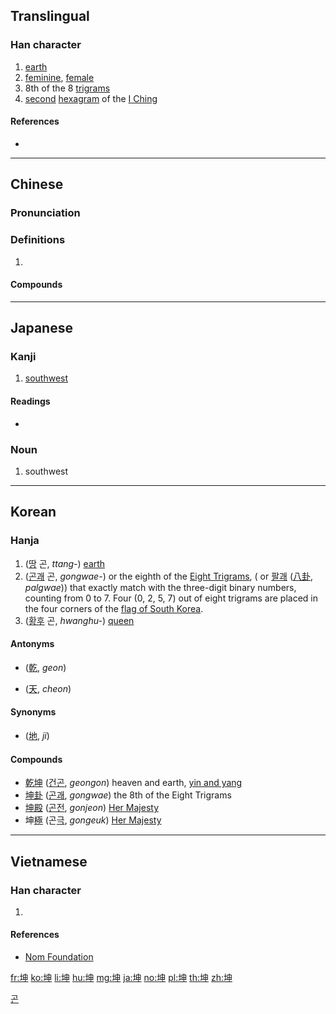 ==Translingual==

===Han character===
{{Han char|rn=32|rad=土|as=05|sn=8|four=45106|canj=GLWL|ids=⿰土申}}

# [[earth]]
# [[feminine]], [[female]]
# 8th of the 8 [[w:Ba Gua|trigrams]]
# [[second]] [[hexagram]] of the [[I Ching]]

====References====
* {{Han ref|kx=0226.140|dkj=04969|dj=0461.280|hdz=10431.070|uh=5764|ud=22372|bh=A95B|bd=43355}}

----

==Chinese==
{{zh-forms}}

===Pronunciation===
{{zh-pron
|m=kūn
|c=kwan1
|mc=y
|oc=y
|cat=
}}

===Definitions===
{{zh-hanzi}}

# {{rfdef|zh}}

====Compounds====
{{zh-der|乾坤|乾坤一擲|乾坤再造|坤伶|坤儀|坤元|坤宅|坤宮|坤寧宮|坤德|坤戲|坤書|坤書館|坤極|坤範|坤維|坤角|坤軸|坤輿|坤造|坤靈|坤鞋|壺裡乾坤|弄乾坤|扭轉乾坤|旋乾轉坤|旋轉乾坤|浪蕩乾坤|顛乾倒坤|顛倒乾坤}}

----

==Japanese==

===Kanji===
{{ja-kanji|grade=|rs=土05}}

# [[southwest]]

====Readings====
* {{ja-readings|on=[[こん]] (kon)|kun=[[つち]] (tsuchi), [[ひつじさる]] (hitsujisaru)}}

===Noun===
{{ja-noun|ひつじさる}}

# {{lb|ja|obsolete|sort=ひつじさる}} southwest

----

==Korean==

===Hanja===
{{ko-hanja|hangeul=곤|rv=gon|mr=kon}}

# ([[땅]] 곤, ''ttang-'') [[earth]]
# ([[곤괘]] 곤, ''gongwae-'') {{lang|und|sc=Latinx|☷}} or the eighth of the [[Eight Trigrams]], ({{lang|und|sc=Latinx|☰☱☲☳☴☵☶☷}} or [[팔괘]] ([[w:Ba gua (concept)|八卦]], ''palgwae'')) that exactly match with the three-digit binary numbers, counting from 0 to 7. Four (0, 2, 5, 7) out of eight trigrams are placed in the four corners of the [[w:flag of South Korea|flag of South Korea]].
# ([[황후]] 곤, ''hwanghu-'') [[queen]]

====Antonyms====
* {{l|ko|건}} ([[乾]], ''geon'')
* {{l|ko|천}} ([[天]], ''cheon'')

====Synonyms====
* {{l|ko|지}} ([[地]], ''ji'')

====Compounds====
* [[乾坤]] ([[건곤]], ''geongon'') heaven and earth, [[w:yin and yang|yin and yang]]
* [[坤卦]] ([[곤괘]], ''gongwae'') the 8th of the Eight Trigrams
* [[坤殿]] ([[곤전]], ''gonjeon'') [[Her Majesty]]
* 坤[[極]] (곤[[극]], ''gongeuk'') [[Her Majesty]]

[[Category:Hanja readings|곤]]

----

==Vietnamese==

===Han character===
{{vi-hantu|[[khôn]], [[khuôn]]|rs=土05}}

# {{defn|lang=vi|sort=土05}}

====References====
* [http://nomfoundation.org/common/nom_details.php?codepoint=5764 Nom Foundation]

[[fr:坤]]
[[ko:坤]]
[[li:坤]]
[[hu:坤]]
[[mg:坤]]
[[ja:坤]]
[[no:坤]]
[[pl:坤]]
[[th:坤]]
[[zh:坤]]